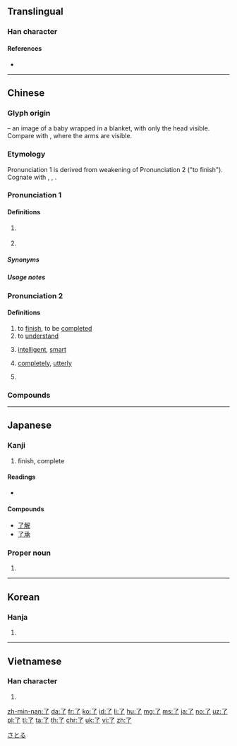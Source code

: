 {{also|瞭}}<!-- may be replaced by zh-forms -->
==Translingual==
{{stroke order|type=animate}}

===Han character===
{{Han char|rn=6|rad=亅|as=01|sn=2|four=17207|canj=NN}}

====References====
* {{Han ref|kx=0085.110|dkj=00226|dj=0173.200|hdz=10048.060|uh=4E86|ud=20102|bh=A446|bd=42054}}

----

==Chinese==
{{zh-forms}}

===Glyph origin===
{{liushu|p}} – an image of a baby wrapped in a blanket, with only the head visible. Compare with {{zh-l|*子}}, where the arms are visible.

===Etymology===
Pronunciation 1 is derived from weakening of Pronunciation 2 ("to finish"). Cognate with {{cog|th|แล้ว||to be finished; already; then, afterwards}}, {{cog|lo|ແລ້ວ||to finish; to be completed; ''perfective particle''}}, {{cog|vi|rồi||already}}.

===Pronunciation 1===
{{zh-pron
|m=le
|ma=Zh-le.ogg
|c=liu5
|h=pfs=lé
|mn=liáu
|w=5leq
|cat=part
}}

====Definitions====
{{zh-hanzi}}

# {{n-g|Used after a verb, indicate [[perfective aspect]] (action completion).}}
#: {{zh-x|我 吃 了 這 個 蘋果。|I '''ate''' the apple.}}
#: {{zh-x|他 在 ^北京 住 了 兩 年。|He live'''d''' in Beijing for two years.}}
# {{n-g|Used at the end of a sentence, indicate a change of state.}}
#: {{zh-x|他 是 大學生 了。|He '''has become''' student / He is a student '''now'''.}}

=====Synonyms=====
{{zh-dial}}

=====Usage notes=====
{{hide box|Usage notes|align=left|
* {{sense|perfective aspect particle}}
: Most of the time, 了 is translated by a [[past tense]]. But it can also indicate that one action is completed before another.
:: {{zh-x|你 吃 了 以後，告訴{su} 我。|Tell me when you are done eating.|in_notes=1}}

* {{sense|change of state particle}}
: When used as the ''change of state particle'', 了 can be translated by [[now]], [[already]] or not [[anymore]].
:: {{zh-x|我 會 說 中文 了。|I can speak Chinese '''now'''. (I couldn't before)|in_notes=1}}
:: {{zh-x|我 吃飯 了。|I've eaten ('''already''').|in_notes=1}}
:: {{zh-x|沒有 紙 了。|There's no paper '''anymore'''.|in_notes=1}}

: In a question, 了 is put before the particle {{zh-l|嗎}}.
}}

===Pronunciation 2===
{{zh-pron
|m=liǎo
|ma=zh-liǎo.ogg
|c=liu5
|h=pfs=liáu
|mn=liáu
|w=3liau
|mc=y
|oc=y
|cat=verb
}}

====Definitions====
{{zh-hanzi}}

# to [[finish]], to be [[complete]]d
# to [[understand]]
#: {{zh-x|'''瞭'''解|to [[understand]], to [[realize]]}}
# [[intelligent]], [[smart]]
# {{lb|zh|in negative sentences}} [[completely]], [[utterly]]
# {{n-g|Used with {{zh-l|不}} or {{zh-l|得|tr=de}} to express possibility.}}

===Compounds===
{{zh-der|一了|一了心願|一了百了|一了百當|一早起了|一目了然|一走了之|七了八當|上了歲數|下不了臺|不了|不了之局|不了了之|不了了當|不了情|不了漢|不了解|不在了|不好了|不得了|不是了處|不甚了了|了不得|了不成|了不起|了了|了事|了事環|了亮|了債|了兒|了劣|了卻|了如指掌|了局|了帳|了得|了得了|了悟|了手|了收|了斷|了案|了決|了清|了無|了無新意|了無牽掛|了無生機|了無生趣|了無罣礙|了然|了然不惑|了畢|了當|了當不得|了納|了結|了落|了解|了訖|了話|了語|了賬|了身達命|了願|了鳥|便了|倒了架|倒了架子|倒了柴|做得了|光了了|免不了|公了|冒了|出了月|千了百當|受不了|可了不得|吃不了|吃了秤砣|吃傷了|呆了一呆|壞了|壞了性命|大不了|好了歌|完了|封了火|對了檻兒|少不了|巧了|幹上了|幹了|幹得了|弄擰了|待不了|得了|忙了手腳|怎麼得了|慌了手腳|慌了神兒|打了偏手|打了半跪|把上了|把定了心|拉了|拿不了|掛了幌子|掰了|撂了|擰了|擺了一道|攤了事|攤了人命|敷衍了事|明了|有了|有了人家|未了|未了公案|未了因|未了情|末了|末末了|槓上了|橫了心|死不了|比不了|毛了|毛了手腳|決了|沒了|沒了主意|沒了指望|沒了期|沒了法|沒了當|沒了結處|沒了經緯|沒了落|沒完沒了|涼了|涼了半截|滴了天|漏了眼|無了無休|爛了嘴|爛了舌頭|狼來了|獃串了皮|玄了|白了了|百了千當|直截了當|直捷了當|直接了當|看上了|看中了|看出了神|看終了|瞎了眼|知了|短不了|矮了半截|破了臉|砸了|碰了|私了|秦吉了|算不了|算了|簡截了當|終了|結了|罷了|聰了|背了時|脆快了當|臉都綠了|臨了|自了|草草了事|落了|落了灶|訖了|認了|說溜了嘴|說白了|走了風聲|走了馬腳|足了十人|跑不了|跟了人|躲不了|迷了心竅|過了|過折了|道不了|還了得|酷斃了|鐵了心|關了釘兒|難住了|鬧擰了|麻了花兒}}

----

==Japanese==

===Kanji===
{{ja-kanji|grade=c|rs=亅01}}

# finish, complete

====Readings====
* {{ja-readings|goon=[[りょう]] (ryō)|kanon=[[りょう]] (ryō)|kun=[[おわる]] (owaru), [[ついに]] (tsuini)}}

====Compounds====
* [[了解]]
* [[了承]]

===Proper noun===
{{ja-pos|proper|さとる}}

# {{given name|male|lang=ja}}

[[Category:Japanese male given names|さとる]]

----

==Korean==

===Hanja===
{{ko-hanja|hangeul=[[료]]>[[요]]|rv=ryo>yo|mr=ryo>yo|y=lyo>yo}}

# {{defn|ko}}

----

==Vietnamese==

===Han character===
{{vi-hantu|[[liễu]]|rs=亅01}}

# {{defn|lang=vi|sort=亅01}}

[[zh-min-nan:了]]
[[da:了]]
[[fr:了]]
[[ko:了]]
[[id:了]]
[[li:了]]
[[hu:了]]
[[mg:了]]
[[ms:了]]
[[ja:了]]
[[no:了]]
[[uz:了]]
[[pl:了]]
[[tl:了]]
[[ta:了]]
[[th:了]]
[[chr:了]]
[[uk:了]]
[[vi:了]]
[[zh:了]]